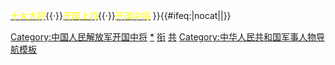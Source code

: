 {{Navbox
|name = 中國人民解放軍開國中將
|titlestyle = background: darkred;color:yellow;
|title = [[File:Flag_of_the_People's_Republic_of_China.svg|25px|中华人民共和国国旗|link=中华人民共和国]] [[中国人民解放军|<span style="color:yellow;">中国人民解放军</span>]][[第二次国共内战|<span style="color:yellow;">开国</span>]][[中国人民解放军中将|<span style="color:yellow;">中将</span>]] [[中国人民解放军军衔|<span style="color:yellow;">★★</span>]]
| listclass = hlist
|state = {{{state|autocollapse}}}
|image = [[File:China Emblem PLA.svg|80px|中國人民解放軍軍徽]]
|imageleft = [[File:PLA zhōng jiàng Type 55.svg|25px|中国人民解放军1955年式中将肩章]]

|list1 =
* [[徐立清]]
* [[萧向荣]]
* [[张经武|張經武]]
* [[张震 (上将)|張　震]]
* [[劉志堅]]
* [[閻揆要]]
* [[锺赤兵]]
* [[唐天際]]
* [[譚希林]]
* [[莫文驊]]
* [[劉道生]]
* [[陶勇|陶　勇]]
* [[吴法宪]]
* [[成鈞|成　鈞]]
* [[程世才]]
* [[李天煥]]
* [[廖漢生]]
* [[郭化若]]
* [[唐延傑]]
* [[張南生]]
* [[杜義德]]
* [[王必成 (中将)|王必成]]
* [[王近山]]
* [[万毅|萬　毅]]
* [[王諍|王　諍]]
* [[孫毅 (1904年)|孫　毅]]
* [[朱明 (中将)|朱　明]]
* [[王宗槐]]
* [[蔡順禮]]
* [[邱会作]]
* [[張令彬]]
* [[饒正錫]]
* [[倪志亮]]
* [[梁必業]]
* [[李作鹏]]
* [[趙啟民]]
* [[方強|方　強]]
* [[羅舜初]]
* [[王秉璋]]
* [[羅元發]]
* [[聂凤智]]
* [[曹里懷]]
* [[周赤萍]]
* [[邱創成]]
* [[匡裕民]]
* [[向仲華]]
* [[譚家述]]
* [[李壽軒]]
* [[崔田民]]
* [[歐陽毅]]
* [[冼恒汉]]
* [[王恩茂]]
* [[张国华 (1914年)|张国华]]
* [[萧望东]]
* [[丁秋生]]
* [[賴毅|賴　毅]]
* [[鄺任農]]
* [[林維先]]
* [[周貫五]]
* [[劉先勝]]
* [[劉培善]]
* [[彭嘉慶]]
* [[黃火星]]
* [[刘兴元]]
* [[文年生]]
* [[詹才芳]]
* [[梁興初]]
* [[吳克華]]
* [[畢占雲]]
* [[陳正湘]]
* [[彭明治]]
* [[杜平 (中将)|杜　平]]
* [[甘渭漢]]
* [[曾思玉]]
* [[鄭維山]]
* [[聶鶴亭]]
* [[王尚榮]]
* [[蘇靜|蘇　靜]]
* [[劉少文]]
* [[劉西元]]
* [[孔石泉]]
* [[袁子欽]]
* [[韓振紀]]
* [[李耀 (中将)|李　耀]]
* [[鄧逸凡]]
* [[湯平|湯　平]]
* [[余秋里]]
* [[陳慶先]]
* [[刘忠 (中将)|刘　忠]]
* [[孙继先 (1911年)|孫繼先]]
* [[張藩|張　藩]]
* [[徐斌洲]]
* [[韦杰|韋　傑]]
* [[滕海清]]
* [[庄田 (中将)|庄　田]]
* [[劉浩天]]
* [[楊秀山]]
* [[周希漢]]
* [[頓星雲]]
* [[周仁傑]]
* [[康志強]]
* [[方正平]]
* [[饒守坤]]
* [[王輝球]]
* [[常乾坤]]
* [[曾國華]]
* [[朱輝照]]
* [[余立金]]
* [[吳富善]]
* [[黃志勇]]
* [[胡奇才]]
* [[周彪|周　彪]]
* [[彭林 (中将)|彭　林]]
* [[劉昌毅]]
* [[韩练成]]
* [[張賢約]]
* [[郭鹏 (1906年)|郭　鵬]]
* [[劉金軒]]
* [[張達志]]
* [[赛福鼎·艾则孜|賽福鼎]]
* [[锺汉华]]
* [[秦基伟]]
* [[孔从洲]]
* [[范朝利]]
* [[譚冠三]]
* [[李成芳 (中將)|李成芳]]
* [[陈康 (中将)|陈　康]]
* [[張才千]]
* [[張翼翔]]
* [[覃健|覃　健]]
* [[鮑先志]]
* [[皮定钧]]
* [[周志堅]]
* [[張祖諒]]
* [[廖容標]]
* [[劉飛 (1905年)|劉　飛]]
* [[梁從學]]
* [[錢鈞|錢　鈞]]
* [[張仁初]]
* [[饒子健]]
* [[陳仁麒]]
* [[楊國夫]]
* [[晏福生]]
* [[吴瑞林 (1915年)|吳瑞林]]
* [[楊梅生]]
* [[田維揚]]
* [[歐陽文 (湖南)|歐陽文]]
* [[張池明]]
* [[劉轉連]]
* [[孔慶德]]
* [[譚甫仁]]
* [[何德全 (中将)|何德全]]
* [[徐深吉]]
* [[韩伟 (中将)|韩　伟]]
* [[袁升平]]
* [[王道邦]]
* [[王紫峰]]
* [[赵镕|赵　镕]]
* [[萧新槐]]
* [[吳信泉]]
* [[周玉成 (1904年)|周玉成]]
* [[曾澤生]]
* [[溫玉成]]
* [[曾紹山]]
* [[陳先瑞]]
* [[旷伏兆]]
* [[李雪三]]
* [[謝有法]]
* [[張天雲]]
* [[盧勝|盧　勝]]
* [[黄新廷]]
* [[吳先恩]]
* [[阿沛·阿旺晋美|阿沛·阿旺晉美]]
* [[朵噶·彭措饒傑]]
* [[傅連暲]]
* [[姚喆|姚　喆]]
* [[贺诚 (中将)|贺　诚]]

|belowstyle = background: darkred;color:yellow;
| below      = [[Template:中华人民共和国元帅|<span style="color:yellow;">十大元帅</span>]]{{·}}[[Template:中国人民解放军大将|<span style="color:yellow;">十大大将</span>]]{{·}}[[Template:中国人民解放军开国上将|<span style="color:yellow;">开国上将</span>]]{{·}}[[Template:中国人民解放军开国中将|<span style="color:yellow;">开国中将</span>]]
}}<includeonly>{{#ifeq:{{{1}}}|nocat||[[Category:中国人民解放军开国中将]]}}</includeonly><noinclude>
{{collapsible option}}
[[Category:中國人民解放軍開國中將|*]]
[[Category:中国人民解放军人物导航模板|衔]]
[[Category:中华民国大陆时期军事人物导航模板|共]]
[[Category:中华人民共和国军事人物导航模板]]
</noinclude>